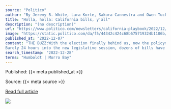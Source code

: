 ```yaml
---
source: "Politico"
author: "By Jeremy B. White, Lara Korte, Sakura Cannestra and Owen Tucker-Smith"
title: "Holla, holla: California bills, y'all"
description: "(no description)"
url: "https://www.politico.com/newsletters/california-playbook/2022/12/07/holla-holla-bills-yall-00072697"
image: "https://static.politico.com/da/f5/44342c424c68b675719324b1106b/politico.jpg"
published_at: "2022-12-07"
content: "THE BUZZ:With the election finally behind us, now the policymaking begins and lawmakers have plenty of ideas.
Barely 24 hours into the new legislative session, dozens of bills have emerged. Many dea… [+12627 chars]"
search_timestamp: "2022-12-28"
terms: "Humboldt | Morro Bay"
---
```



Published: {{< meta published_at >}}


Source: {{< meta source >}}


[Read full article]({{< meta url >}})



![](`r rmarkdown::metadata$image[1]`)
